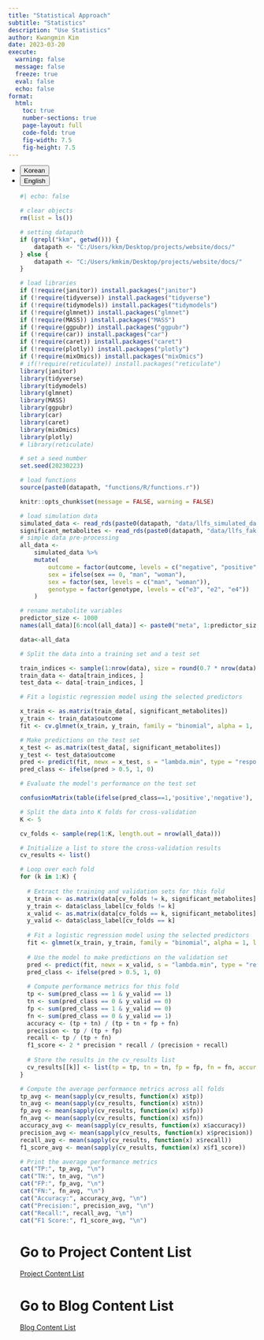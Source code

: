 ```yaml
---
title: "Statistical Approach"
subtitle: "Statistics"
description: "Use Statistics"
author: Kwangmin Kim
date: 2023-03-20
execute:
  warning: false
  message: false
  freeze: true
  eval: false
  echo: false
format: 
  html:
    toc: true
    number-sections: true
    page-layout: full
    code-fold: true
    fig-width: 7.5
    fig-height: 7.5
---
```


<ul class="nav nav-pills" id="language-tab" role="tablist">
  <li class="nav-item" role="presentation">
    <button class="nav-link active" id="Korean-tab" data-bs-toggle="tab" data-bs-target="#Korean" type="button" role="tab" aria-controls="Korean" aria-selected="true">Korean</button>
  </li>
  <li class="nav-item" role="presentation">
    <button class="nav-link" id="English-tab" data-bs-toggle="tab" data-bs-target="#English" type="button" role="tab" aria-controls="knitr" aria-selected="false">English</button>
  </li>

<div class="tab-content" id="language-tabcontent">

<div class="tab-pane fade  show active" id="Korean" role="tabpanel" aria-labelledby="Korean-tab">

::: {#Korean .tab-pane .fade .show .active role="tabpanel" aria-labelledby="Korean-tab"}


```r
#| echo: false

# clear objects
rm(list = ls())

# setting datapath
if (grepl("kkm", getwd())) {
    datapath <- "C:/Users/kkm/Desktop/projects/website/docs/"
} else {
    datapath <- "C:/Users/kmkim/Desktop/projects/website/docs/"
}

# load libraries
if (!require(janitor)) install.packages("janitor")
if (!require(tidyverse)) install.packages("tidyverse")
if (!require(tidymodels)) install.packages("tidymodels")
if (!require(glmnet)) install.packages("glmnet")
if (!require(MASS)) install.packages("MASS")
if (!require(ggpubr)) install.packages("ggpubr")
if (!require(car)) install.packages("car")
if (!require(caret)) install.packages("caret")
if (!require(plotly)) install.packages("plotly")
if (!require(mixOmics)) install.packages("mixOmics")
# if(!require(reticulate)) install.packages("reticulate")
library(janitor)
library(tidyverse)
library(tidymodels)
library(glmnet)
library(MASS)
library(ggpubr)
library(car)
library(caret)
library(mixOmics)
library(plotly)
# library(reticulate)

# set a seed number
set.seed(20230223)

# load functions
source(paste0(datapath, "functions/R/functions.r"))

knitr::opts_chunk$set(message = FALSE, warning = FALSE)

# load simulation data
simulated_data <- read_rds(paste0(datapath, "data/llfs_simulated_data.rds"))
significant_metabolites <- read_rds(paste0(datapath, "data/llfs_fake_significant_metabolites.rds"))
# simple data pre-processing
all_data <-
    simulated_data %>%
    mutate(
        outcome = factor(outcome, levels = c("negative", "positive")),
        sex = ifelse(sex == 0, "man", "woman"),
        sex = factor(sex, levels = c("man", "woman")),
        genotype = factor(genotype, levels = c("e3", "e2", "e4"))
    )

# rename metabolite variables
predictor_size <- 1000
names(all_data)[6:ncol(all_data)] <- paste0("meta", 1:predictor_size)

data<-all_data


```
```r
# Split the data into a training set and a test set

train_indices <- sample(1:nrow(data), size = round(0.7 * nrow(data)), replace = FALSE)
train_data <- data[train_indices, ]
test_data <- data[-train_indices, ]

# Fit a logistic regression model using the selected predictors

x_train <- as.matrix(train_data[, significant_metabolites])
y_train <- train_data$outcome
fit <- cv.glmnet(x_train, y_train, family = "binomial", alpha = 1, nfolds = 5)

# Make predictions on the test set
x_test <- as.matrix(test_data[, significant_metabolites])
y_test <- test_data$outcome
pred <- predict(fit, newx = x_test, s = "lambda.min", type = "response")
pred_class <- ifelse(pred > 0.5, 1, 0)

# Evaluate the model's performance on the test set

confusionMatrix(table(ifelse(pred_class==1,'positive','negative'), y_test))

```

```r

# Split the data into K folds for cross-validation
K <- 5

cv_folds <- sample(rep(1:K, length.out = nrow(all_data)))

# Initialize a list to store the cross-validation results
cv_results <- list()

# Loop over each fold
for (k in 1:K) {
  
  # Extract the training and validation sets for this fold
  x_train <- as.matrix(data[cv_folds != k, significant_metabolites])
  y_train <- data$class_label[cv_folds != k]
  x_valid <- as.matrix(data[cv_folds == k, significant_metabolites])
  y_valid <- data$class_label[cv_folds == k]
  
  # Fit a logistic regression model using the selected predictors
  fit <- glmnet(x_train, y_train, family = "binomial", alpha = 1, lambda = NULL)
  
  # Use the model to make predictions on the validation set
  pred <- predict(fit, newx = x_valid, s = "lambda.min", type = "response")
  pred_class <- ifelse(pred > 0.5, 1, 0)
  
  # Compute performance metrics for this fold
  tp <- sum(pred_class == 1 & y_valid == 1)
  tn <- sum(pred_class == 0 & y_valid == 0)
  fp <- sum(pred_class == 1 & y_valid == 0)
  fn <- sum(pred_class == 0 & y_valid == 1)
  accuracy <- (tp + tn) / (tp + tn + fp + fn)
  precision <- tp / (tp + fp)
  recall <- tp / (tp + fn)
  f1_score <- 2 * precision * recall / (precision + recall)
  
  # Store the results in the cv_results list
  cv_results[[k]] <- list(tp = tp, tn = tn, fp = fp, fn = fn, accuracy = accuracy, precision = precision, recall = recall, f1_score = f1_score)
}

# Compute the average performance metrics across all folds
tp_avg <- mean(sapply(cv_results, function(x) x$tp))
tn_avg <- mean(sapply(cv_results, function(x) x$tn))
fp_avg <- mean(sapply(cv_results, function(x) x$fp))
fn_avg <- mean(sapply(cv_results, function(x) x$fn))
accuracy_avg <- mean(sapply(cv_results, function(x) x$accuracy))
precision_avg <- mean(sapply(cv_results, function(x) x$precision))
recall_avg <- mean(sapply(cv_results, function(x) x$recall))
f1_score_avg <- mean(sapply(cv_results, function(x) x$f1_score))

# Print the average performance metrics
cat("TP:", tp_avg, "\n")
cat("TN:", tn_avg, "\n")
cat("FP:", fp_avg, "\n")
cat("FN:", fn_avg, "\n")
cat("Accuracy:", accuracy_avg, "\n")
cat("Precision:", precision_avg, "\n")
cat("Recall:", recall_avg, "\n")
cat("F1 Score:", f1_score_avg, "\n")
```


:::
</div>

<div class="tab-pane fade" id="English" role="tabpanel" aria-labelledby="English-tab">

::: {#English .tab-pane .fade role="tabpanel" aria-labelledby="English-tab"}

:::


</div>


# Go to Project Content List

[Project Content List](./docs/projects/index.qmd)

# Go to Blog Content List

[Blog Content List](./docs/blog/posts/content_list.qmd)